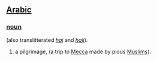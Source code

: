 == [[Arabic]] ==
=== [[noun]] ===

(also translitterated ''[[haj]]'' and ''[[hajj]]'').

# a pilgrimage, (a trip to [[Mecca]] made by pious [[Muslim]]s).